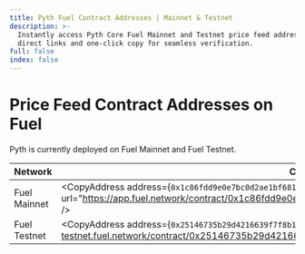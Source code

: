 ```yaml
---
title: Pyth Fuel Contract Addresses | Mainnet & Testnet
description: >-
  Instantly access Pyth Core Fuel Mainnet and Testnet price feed addresses with
  direct links and one-click copy for seamless verification.
full: false
index: false
---
```


# Price Feed Contract Addresses on Fuel

Pyth is currently deployed on Fuel Mainnet and Fuel Testnet.

| Network      | Contract address                                                                                                                                                                                                  |
| ------------ | ----------------------------------------------------------------------------------------------------------------------------------------------------------------------------------------------------------------- |
| Fuel Mainnet | <CopyAddress address={`0x1c86fdd9e0e7bc0d2ae1bf6817ef4834ffa7247655701ee1b031b52a24c523da`} url="https://app.fuel.network/contract/0x1c86fdd9e0e7bc0d2ae1bf6817ef4834ffa7247655701ee1b031b52a24c523da" />         |
| Fuel Testnet | <CopyAddress address={`0x25146735b29d4216639f7f8b1d7b921ff87a1d3051de62d6cceaacabeb33b8e7`} url="https://app-testnet.fuel.network/contract/0x25146735b29d4216639f7f8b1d7b921ff87a1d3051de62d6cceaacabeb33b8e7" /> |
